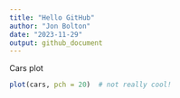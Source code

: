 ```yaml
---
title: "Hello GitHub"
author: "Jon Bolton"
date: "2023-11-29"
output: github_document
---
```


Cars plot
```r
plot(cars, pch = 20)  # not really cool!
```
